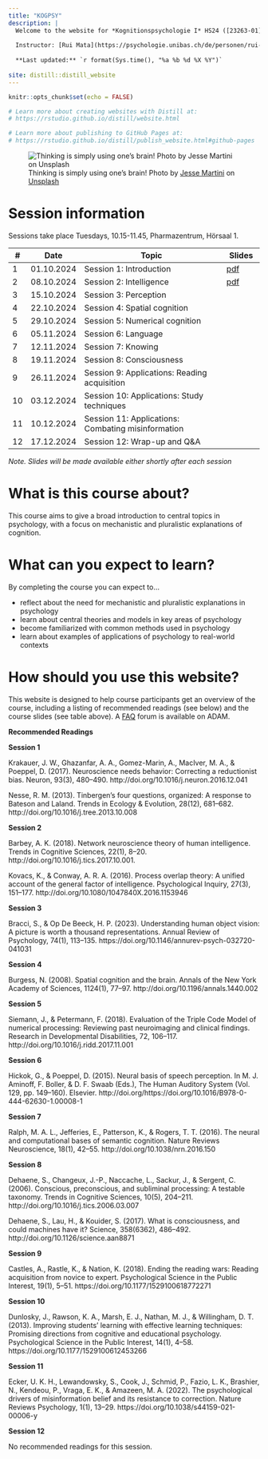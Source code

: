 ```yaml
---
title: "KOGPSY"
description: |
  Welcome to the website for *Kognitionspsychologie I* HS24 ([23263-01](https://vorlesungsverzeichnis.unibas.ch/de/home?id=284655))
  
  Instructor: [Rui Mata](https://psychologie.unibas.ch/de/personen/rui-mata/about-me/), University of Basel
  
  **Last updated:** `r format(Sys.time(), "%a %b %d %X %Y")`
  
site: distill::distill_website
---
```


```r
knitr::opts_chunk$set(echo = FALSE)

# Learn more about creating websites with Distill at:
# https://rstudio.github.io/distill/website.html

# Learn more about publishing to GitHub Pages at:
# https://rstudio.github.io/distill/publish_website.html#github-pages

```

![Thinking is simply using one's brain! <span>Photo by <a href="https://unsplash.com/@jessemartini?utm_source=unsplash&amp;utm_medium=referral&amp;utm_content=creditCopyText">Jesse Martini</a> on <a href="https://unsplash.com/s/photos/brain?utm_source=unsplash&amp;utm_medium=referral&amp;utm_content=creditCopyText">Unsplash</a></span>](photos/jesse-martini-Iod3vdjKE1E-unsplash.jpg)

# Session information

Sessions take place Tuesdays, 10.15-11.45, Pharmazentrum, Hörsaal 1. 

::: l-body
| # | Date     | Topic                         | Slides |
|---| ---------|-------------------------------|--------|
| 1 | 01.10.2024 | Session 1: Introduction | [pdf](presentations/KOGPSY_session1.pdf) |
| 2 | 08.10.2024 | Session 2: Intelligence | [pdf](presentations/KOGPSY_session2.pdf) |
| 3 | 15.10.2024 | Session 3: Perception |  |
| 4 | 22.10.2024 | Session 4: Spatial cognition |  |
| 5 | 29.10.2024 | Session 5: Numerical cognition |  |
| 6 | 05.11.2024 | Session 6: Language |  |
| 7 | 12.11.2024 | Session 7: Knowing |  |
| 8 | 19.11.2024 | Session 8: Consciousness | |
| 9 | 26.11.2024 | Session 9: Applications: Reading acquisition |  |
|10 | 03.12.2024 | Session 10: Applications: Study techniques |  |
|11 | 10.12.2024 | Session 11: Applications: Combating misinformation |  |
|12 | 17.12.2024 | Session 12: Wrap-up and Q&A |  |
:::

*Note. Slides will be made available either shortly after each session*

# What is this course about?

This course aims to give a broad introduction to central topics in psychology, with a focus on mechanistic and pluralistic explanations of cognition. 

# What can you expect to learn?

By completing the course you can expect to...

- reflect about the need for mechanistic and pluralistic explanations in psychology
- learn about central theories and models in key areas of psychology
- become familiarized with common methods used in psychology
- learn about examples of applications of psychology to real-world contexts

# How should you use this website?

This website is designed to help course participants get an overview of the course, including a listing of recommended readings (see below) and the course slides (see table above). A [FAQ](https://adam.unibas.ch/goto_adam_crs_1736790.html) forum is available on ADAM. 

**Recommended Readings**

**Session 1**

Krakauer, J. W., Ghazanfar, A. A., Gomez-Marin, A., MacIver, M. A., & Poeppel, D. (2017). Neuroscience needs behavior: Correcting a reductionist bias. Neuron, 93(3), 480–490. http://doi.org/10.1016/j.neuron.2016.12.041

Nesse, R. M. (2013). Tinbergen’s four questions, organized: A response to Bateson and Laland. Trends in Ecology & Evolution, 28(12), 681–682. http://doi.org/10.1016/j.tree.2013.10.008

**Session 2**

Barbey, A. K. (2018). Network neuroscience theory of human intelligence. Trends in Cognitive Sciences, 22(1), 8–20. http://doi.org/10.1016/j.tics.2017.10.001.

Kovacs, K., & Conway, A. R. A. (2016). Process overlap theory: A unified account of the general factor of intelligence. Psychological Inquiry, 27(3), 151–177. http://doi.org/10.1080/1047840X.2016.1153946

**Session 3**

Bracci, S., & Op De Beeck, H. P. (2023). Understanding human object vision: A picture is worth a thousand representations. Annual Review of Psychology, 74(1), 113–135. https://doi.org/10.1146/annurev-psych-032720-041031

**Session 4**

Burgess, N. (2008). Spatial cognition and the brain. Annals of the New York Academy of Sciences, 1124(1), 77–97. http://doi.org/10.1196/annals.1440.002

**Session 5**

Siemann, J., & Petermann, F. (2018). Evaluation of the Triple Code Model of numerical processing: Reviewing past neuroimaging and clinical findings. Research in Developmental Disabilities, 72, 106–117. http://doi.org/10.1016/j.ridd.2017.11.001

**Session 6**

Hickok, G., & Poeppel, D. (2015). Neural basis of speech perception. In M. J. Aminoff, F. Boller, & D. F. Swaab (Eds.), The Human Auditory System (Vol. 129, pp. 149–160). Elsevier. http://doi.org/https://doi.org/10.1016/B978-0-444-62630-1.00008-1

**Session 7**

Ralph, M. A. L., Jefferies, E., Patterson, K., & Rogers, T. T. (2016). The neural and computational bases of semantic cognition. Nature Reviews Neuroscience, 18(1), 42–55. http://doi.org/10.1038/nrn.2016.150

**Session 8**

Dehaene, S., Changeux, J.-P., Naccache, L., Sackur, J., & Sergent, C. (2006). Conscious, preconscious, and subliminal processing: A testable taxonomy. Trends in Cognitive Sciences, 10(5), 204–211. http://doi.org/10.1016/j.tics.2006.03.007

Dehaene, S., Lau, H., & Kouider, S. (2017). What is consciousness, and could machines have it? Science, 358(6362), 486–492. http://doi.org/10.1126/science.aan8871

**Session 9**

Castles, A., Rastle, K., & Nation, K. (2018). Ending the reading wars: Reading acquisition from novice to expert. Psychological Science in the Public Interest, 19(1), 5–51. https://doi.org/10.1177/1529100618772271

**Session 10**

Dunlosky, J., Rawson, K. A., Marsh, E. J., Nathan, M. J., & Willingham, D. T. (2013). Improving students’ learning with effective learning techniques: Promising directions from cognitive and educational psychology. Psychological Science in the Public Interest, 14(1), 4–58. https://doi.org/10.1177/1529100612453266

**Session 11**

Ecker, U. K. H., Lewandowsky, S., Cook, J., Schmid, P., Fazio, L. K., Brashier, N., Kendeou, P., Vraga, E. K., & Amazeen, M. A. (2022). The psychological drivers of misinformation belief and its resistance to correction. Nature Reviews Psychology, 1(1), 13–29. https://doi.org/10.1038/s44159-021-00006-y

**Session 12**

No recommended readings for this session.